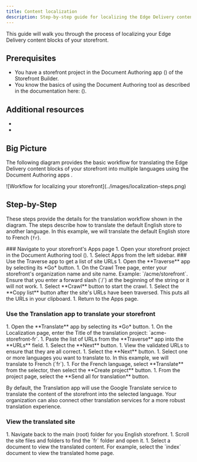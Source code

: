 ```yaml
---
title: Content localization
description: Step-by-step guide for localizing the Edge Delivery content blocks of a storefront.
---
```



This guide will walk you through the process of localizing your Edge Delivery content blocks of your storefront.

## Prerequisites

- You have a storefront project in the Document Authoring app (<Link href="https://da.live" text="da.live" />) of the Storefront Builder.
- You know the basics of using the Document Authoring tool as described in the documentation here: (<Link href="https://da.live/docs" text="da.live/docs" />).


## Additional resources

- <Link href="https://www.aem.live/docs/translation-and-localization" text="Translation and Localization" />
- <Link href="https://da.live/docs/administration/translation" text="Translation, localization, and rollout" />

## Big Picture

The following diagram provides the basic workflow for translating the Edge Delivery content blocks of your storefront into multiple languages using the Document Authoring apps <Link href="https://da.live" text="da.live" />.

<Diagram caption="Workflow for localizing your storefront">
  ![Workflow for localizing your storefront](../images/localization-steps.png)
</Diagram>

## Step-by-Step

These steps provide the details for the translation workflow shown in the diagram. The steps describe how to translate the default English store to another language. In this example, we will translate the default English store to French (`fr`).

<Tasks>

<Task>
### Navigate to your storefront's Apps page

<Steps>
1. Open your storefront project in the Document Authoring tool (<Link href="https://da.live" text="da.live" />).
1. Select Apps from the left sidebar.

</Steps>

</Task>

<Task>
### Use the Traverse app to get a list of site URLs

<Steps>
1. Open the **Traverse** app by selecting its *Go* button.
1. On the Crawl Tree page, enter your storefront's organization name and site name. Example: `/acme/storefront`. Ensure that you enter a forward slash (`/`) at the beginning of the string or it will not work. 
1. Select **Crawl** button to start the crawl.
1. Select the **Copy list** button after the site's URLs have been traversed. This puts all the URLs in your clipboard.
1. Return to the Apps page.

</Steps>

</Task>

<Task>

### Use the Translation app to translate your storefront

<Steps>
1. Open the **Translate** app by selecting its *Go* button.
1. On the Localization page, enter the Title of the translation project: `acme-storefront-fr`.
1. Paste the list of URLs from the **Traverse** app into the **URLs** field.
1. Select the **Next** button.
1. View the validated URLs to ensure that they are all correct.
1. Select the **Next** button.
1. Select one or more languages you want to translate to. In this example, we will translate to French (`fr`).
1. For the French language, select **Translate** from the selector, then select the **Create project** button.
1. From the project page, select the **Send all for translation** button.

</Steps>

<Aside type="note">

By default, the Translation app will use the Google Translate service to translate the content of the storefront into the selected language. Your organization can also connect other translation services for a more robust translation experience.

</Aside>

</Task>

<Task>

### View the translated site

<Steps>
1. Navigate back to the main (root) folder for you English storefront.
1. Scroll the site files and folders to find the `fr` folder and open it.
1. Select a document to view the translated content. For example, select the `index` document to view the translated home page.
</Steps>

</Task>

</Tasks>
